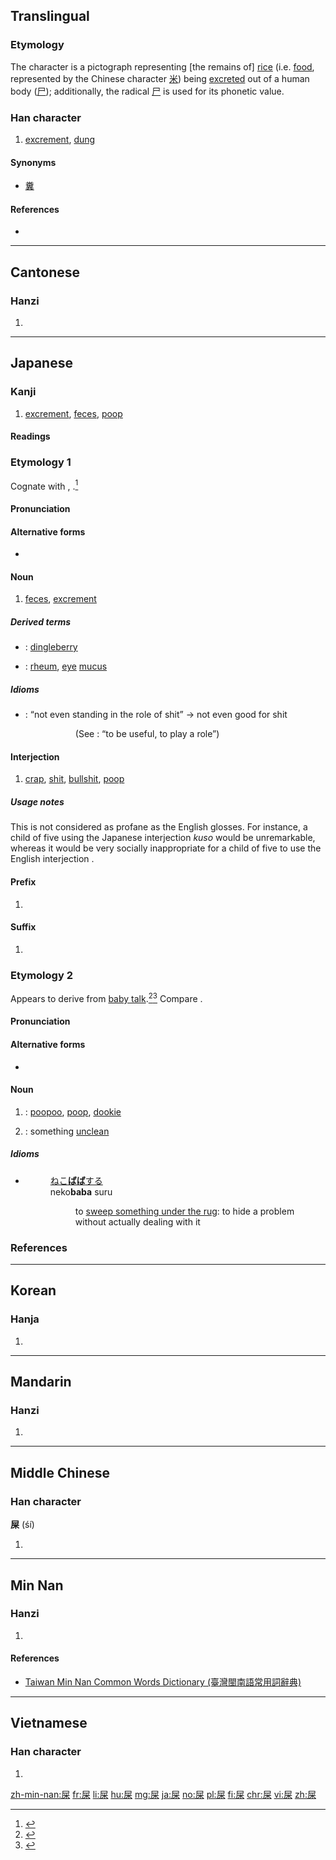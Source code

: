 ==Translingual==

===Etymology===
The character is a pictograph representing [the remains of] [[rice]] (i.e. [[food]], represented by the Chinese character [[米]]) being [[excreted]] out of a human body ([[尸]]); additionally, the radical [[尸]] is used for its phonetic value.

===Han character===
{{Han char|rn=44|rad=尸|as=06|sn=9|four=77294|canj=SFD|ids=⿸尸米}}

# [[excrement]], [[dung]]

====Synonyms====
* [[糞]]

====References====
* {{Han ref|kx=0301.250|dkj=07689|dj=0598.150|hdz=20973.060|uh=5C4E|ud=23630|bh=ABCB|bd=43979}}

----

==Cantonese==

===Hanzi===
{{yue-hanzi|jyut=[[hei1]], [[si2]]|y=hei1, si2}}

# {{defn|lang=yue|sort=尸06}}

----

==Japanese==

===Kanji===
{{ja-kanji|grade=|rs=尸06}}

# [[excrement]], [[feces]], [[poop]]

====Readings====
{{ja-readings
|goon=[[し]] (shi)
|kanon=[[し]] (shi)
|kun=[[くそ]] (kuso), [[ばば]] (baba) {{non-joyo-reading}}
}}

===Etymology 1===
{{ja-kanjitab|yomi=k|くそ}}
Cognate with {{m|ja|臭い|tr=kusai||stinky, smelly}}, {{m|ja|腐る|tr=kusaru||to rot, to become stinky}}.<ref name="KDJ">{{R:Kokugo Dai Jiten}}</ref>

====Pronunciation====
{{ja-pron|yomi=k|くそ|acc=2|dev=1|acc_ref=DJR,NHK}}

====Alternative forms====
* {{l|ja|糞}}

====Noun====
{{ja-noun|くそ}}

# {{context|colloquial|lang=ja|sort=くそ}} [[feces]], [[excrement]]

=====Derived terms=====
{{der-top}}
* {{ja-r|屎っ垂れ|くそったれ}}: [[dingleberry]] {{qualifier|vulgar epithet}}
* {{ja-r|目屎|めくそ}}: [[rheum]], [[eye]] [[mucus]]
{{der-bottom}}

=====Idioms=====
* {{ja-r|屎の役にも立たぬ|くそ の やく に も たたぬ}}: “not even standing in the role of shit” → not even good for shit
*:: (See {{ja-r|役に立つ|やく に たつ}}: “to be useful, to play a role”)

====Interjection====
{{ja-pos|interjection|くそ}}

# {{context|lang=ja|sort=くそ|expletive}} [[crap]], [[shit]], [[bullshit]], [[poop]]

=====Usage notes=====
This is not considered as profane as the English glosses. For instance, a child of five using the Japanese interjection ''kuso'' would be unremarkable, whereas it would be very socially inappropriate for a child of five to use the English interjection {{m|en|shit}}.

====Prefix====
{{ja-pos|prefix|くそ}}

# {{non-gloss definition|A [[derogatory]] prefix.}}
#: {{ja-usex|'''屎'''爺い|'''くそ'''じじい|'''crappy''' old man}}

====Suffix====
{{ja-pos|suffix|くそ}}

# {{non-gloss definition|A [[derogatory]] [[emphasis|emphasizing]] suffix.}}
#: {{ja-usex|下手'''屎'''|へた'''くそ'''|'''crappy''' bad at something; to be '''shit''' at doing something}}
#: {{ja-usex|襤褸'''屎'''|ぼろ'''くそ'''|broken down '''for shit''', raggedy-'''ass'''}}

===Etymology 2===
{{ja-kanjitab|yomi=k|ばば}}
Appears to derive from [[baby talk]].<ref name="KDJ">{{R:Kokugo Dai Jiten}}</ref><ref name="DJR">{{R:Daijirin}}</ref> Compare {{etyl|en|-}} {{m|en|poopoo}}.

====Pronunciation====
{{ja-pron|yomi=k|ばば|acc=0|acc_ref=DJR|acc2=2|acc2_ref=DJR}}

====Alternative forms====
* {{l|ja|糞}}

====Noun====
{{ja-noun|ばば}}

# {{qualifier|children's word}}: [[poopoo]], [[poop]], [[dookie]]
# {{qualifier|children's word}}: something [[unclean]]

=====Idioms=====
* {{l|ja|猫屎|猫'''屎'''}}{{l|ja|する}}
*: [[ねこばば|ねこ'''ばば''']][[する]]
*: neko'''baba''' suru
*:: to [[sweep something under the rug]]: to hide a problem without actually dealing with it {{qualifier|from how a cat will bury its poop}}

===References===
<references/>

----

==Korean==

===Hanja===
{{ko-hanja|hangeul=시|rv=si|mr=si}}

# {{defn|lang=ko|sort=尸06}}

----

==Mandarin==

===Hanzi===
{{cmn-hanzi|pin=[[shǐ]] ([[shi3]])|wg=shih<sup>3</sup>}}

# {{defn|lang=cmn|sort=尸06}}

----

==Middle Chinese==

===Han character===
'''屎''' (śí)

# {{defn|ltc}}

----

==Min Nan==

===Hanzi===
{{nan-hanzi|tlpa=[[sú]] (su<sup>2</sup>), [[sái]] (sai<sup>2</sup>)}}

# {{defn|lang=nan|sort=尸06}}

====References====
* [http://twblg.dict.edu.tw/holodict_new/result_detail.jsp?n_no=4871&curpage=2&sample=%E5%B1%8E&radiobutton=1&querytarget=1&limit=20&pagenum=3&rowcount=51 Taiwan Min Nan Common Words Dictionary (臺灣閩南語常用詞辭典)]

----

==Vietnamese==

===Han character===
{{vi-hantu|[[thỉ]], [[xái]]|rs=尸06}}

# {{defn|lang=vi|sort=尸06}}

[[zh-min-nan:屎]]
[[fr:屎]]
[[li:屎]]
[[hu:屎]]
[[mg:屎]]
[[ja:屎]]
[[no:屎]]
[[pl:屎]]
[[fi:屎]]
[[chr:屎]]
[[vi:屎]]
[[zh:屎]]